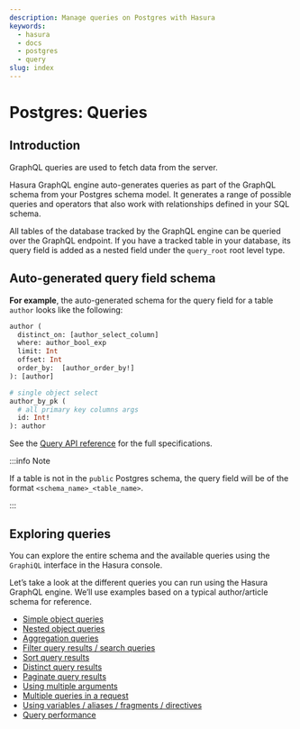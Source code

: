 ```yaml
---
description: Manage queries on Postgres with Hasura
keywords:
  - hasura
  - docs
  - postgres
  - query
slug: index
---
```


# Postgres: Queries

## Introduction

GraphQL queries are used to fetch data from the server.

Hasura GraphQL engine auto-generates queries as part of the GraphQL
schema from your Postgres schema model. It generates a range of possible
queries and operators that also work with relationships defined in your
SQL schema.

All tables of the database tracked by the GraphQL engine can be queried
over the GraphQL endpoint. If you have a tracked table in your database,
its query field is added as a nested field under the `query_root` root
level type.

## Auto-generated query field schema

**For example**, the auto-generated schema for the query field for a
table `author` looks like the following:

```graphql
author (
  distinct_on: [author_select_column]
  where: author_bool_exp
  limit: Int
  offset: Int
  order_by:  [author_order_by!]
): [author]

# single object select
author_by_pk (
  # all primary key columns args
  id: Int!
): author
```

See the [Query API reference](/graphql/core/api-reference/graphql-api/query.mdx) for the full specifications.

:::info Note

If a table is not in the `public` Postgres schema, the query field will
be of the format `<schema_name>_<table_name>`.

:::

## Exploring queries

You can explore the entire schema and the available queries using the
`GraphiQL` interface in the Hasura console.

Let’s take a look at the different queries you can run using the Hasura
GraphQL engine. We’ll use examples based on a typical author/article
schema for reference.

- [Simple object queries](/graphql/core/databases/postgres/queries/simple-object-queries.mdx)
- [Nested object queries](/graphql/core/databases/postgres/queries/nested-object-queries.mdx)
- [Aggregation queries](/graphql/core/databases/postgres/queries/aggregation-queries.mdx)
- [Filter query results / search queries](/graphql/core/databases/postgres/queries/query-filters.mdx)
- [Sort query results](/graphql/core/databases/postgres/queries/sorting.mdx)
- [Distinct query results](/graphql/core/databases/postgres/queries/distinct-queries.mdx)
- [Paginate query results](/graphql/core/databases/postgres/queries/pagination.mdx)
- [Using multiple arguments](/graphql/core/databases/postgres/queries/multiple-arguments.mdx)
- [Multiple queries in a request](/graphql/core/databases/postgres/queries/multiple-queries.mdx)
- [Using variables / aliases / fragments / directives](/graphql/core/databases/postgres/queries/variables-aliases-fragments-directives.mdx)
- [Query performance](/graphql/core/databases/postgres/queries/performance.mdx)
